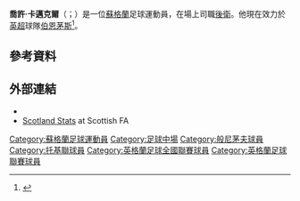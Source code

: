 {{blpsources|time=2019-08-23T11:57:41+00:00}}
'''喬許·卡邁克爾'''（{{lang-en|Josh Carmichael}}；{{bd|1994年|9月27日}}）是一位[[蘇格蘭|蘇格蘭]]足球運動員，在場上司職[[後衛|後衛]]。他現在效力於[[英格蘭足球超級聯賽|英超]]球隊[[伯恩茅斯足球俱樂部|伯恩茅斯]]<ref>{{cite news | url=http://www.afcb.co.uk/page/ProfilesDetail/0,,10324~58142,00.html | work=AFCB | title=Josh Carmichael debut | date=27 May 2012 | deadurl=yes | archiveurl=https://web.archive.org/web/20120407073606/http://www.afcb.co.uk/page/ProfilesDetail/0,,10324~58142,00.html | archivedate=2012年4月7日 | accessdate=2015年7月3日 }}</ref>。
==參考資料==
{{Reflist}}

==外部連結==
*{{soccerbase|62393}}
*[http://www.scottishfa.co.uk/football_player_profile.cfm?page=2492&playerID=167057 Scotland Stats]{{Wayback|url=http://www.scottishfa.co.uk/football_player_profile.cfm?page=2492&playerID=167057 |date=20150924115212 }} at Scottish FA

{{DEFAULTSORT:Carmichael, Josh}}
[[Category:蘇格蘭足球運動員|Category:蘇格蘭足球運動員]]
[[Category:足球中場|Category:足球中場]]
[[Category:般尼茅夫球員|Category:般尼茅夫球員]]
[[Category:托基聯球員|Category:托基聯球員]]
[[Category:英格蘭足球全國聯賽球員|Category:英格蘭足球全國聯賽球員]]
[[Category:英格蘭足球聯賽球員|Category:英格蘭足球聯賽球員]]

{{Sport-bio-stub}}
